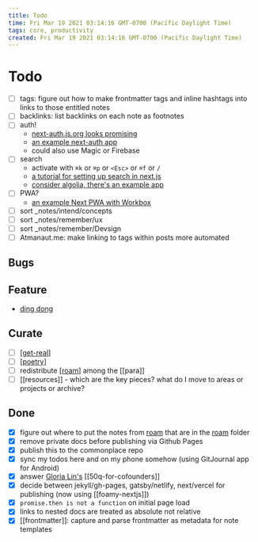 ```yaml
---
title: Todo
time: Fri Mar 19 2021 03:14:16 GMT-0700 (Pacific Daylight Time)
tags: core, productivity
created: Fri Mar 19 2021 03:14:16 GMT-0700 (Pacific Daylight Time)
---
```


# Todo

- [ ] tags: figure out how to make frontmatter tags and inline hashtags into links to those entitled notes
- [ ] backlinks: list backlinks on each note as footnotes
- [ ] auth!
  - [next-auth.js.org looks promising](https://next-auth.js.org/getting-started/example)
  - [an example next-auth app](https://github.com/nextauthjs/next-auth-example)
  - could also use Magic or Firebase
- [ ] search
  - activate with `⌘k` or `⌘p` or `<Esc>` or `⌘f` or `/`
  - [a tutorial for setting up search in next.js](https://medium.com/@matswainson/building-a-search-component-for-your-next-js-markdown-blog-9e75e0e7d210)
  - [consider algolia, there's an example app]()
- [ ] PWA?
  - [an example Next PWA with Workbox](https://github.com/vercel/next.js/tree/canary/examples/progressive-web-app)
- [ ] sort \_notes/intend/concepts
- [ ] sort \_notes/remember/ux
- [ ] sort \_notes/remember/Devsign
- [ ] Atmanaut.me: make linking to tags within posts more automated

## Bugs

## Feature

- [ding dong](https://commonplace.atmanaut.me/areas/poetry/ding-dong-the-dream-is-dead)

## Curate

- [ ] [[get-real]]
- [ ] [[poetry]]
- [ ] redistribute [[roam]] among the [[para]]
- [ ] [[resources]] - which are the key pieces? what do I move to areas or projects or archive?

## Done

- [x] figure out where to put the notes from [roam](https://roamresearch.com/#/app/Atmanaut) that are in the [roam](./roam) folder
- [x] remove private docs before publishing via Github Pages
- [x] publish this to the commonplace repo
- [x] sync my todos here and on my phone somehow (using GitJournal app for Android)
- [x] answer [Gloria Lin's](https://docs.google.com/document/d/1vw3EKQ6mAU8vAqPjG2LY-YtCVLAIIfcvkaI08WKP4Iw/edit) [[50q-for-cofounders]]
- [x] decide between jekyll/gh-pages, gatsby/netlify, next/vercel for publishing (now using [[foamy-nextjs]])
- [x] `promise.then is not a function` on initial page load
- [x] links to nested docs are treated as absolute not relative
- [x] [[frontmatter]]: capture and parse frontmatter as metadata for note templates

[//begin]: # "Autogenerated link references for markdown compatibility"
[get-real]: attend/get-real "Get Real"
[poetry]: forget/poetry "Poetry"
[roam]: attend/roam "roam"
[//end]: # "Autogenerated link references"
